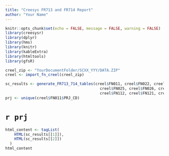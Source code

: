 ```yaml
---
title: "Creesys FR713 and FR714 Report"
author: "Your Name"
---
```


```r
knitr::opts_chunk$set(echo = FALSE, message = FALSE, warning = FALSE)
library(creesysr)
library(dplyr)
library(hms)
library(knitr)
library(kableExtra)
library(htmltools)
library(gfsR)

creel_zip <- "YourDocumentFolder/SCXX_YYY/DATA.ZIP"
creel <- import_fn_creel(creel_zip)

sc_results <- generate_FR713_714_tables(creel$FN011, creel$FN022, creel$FN023, creel$FN024,
                                          creel$FN025, creel$FN026, creel$FN028, creel$FN111, 
                                          creel$FN112, creel$FN121, creel$FN123)
prj <- unique(creel$FN011$PRJ_CD)
```

# `r prj`

```r
html_content <- tagList(
    HTML(sc_results[[1]]),
    HTML(sc_results[[2]])
  )
html_content
```

